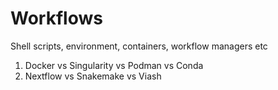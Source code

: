 # Workflows

Shell scripts, environment, containers, workflow managers etc

1. Docker vs Singularity vs Podman vs Conda
2. Nextflow vs Snakemake vs Viash